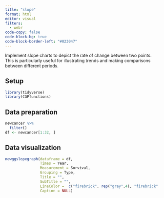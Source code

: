 ```yaml
---
title: "slope"
format: html
editor: visual
filters:
  - webr
code-copy: false
code-block-bg: true
code-block-border-left: "#023047"
---
```


Implement slope charts to depict the rate of change between two points. This is particularly useful for illustrating trends and making comparisons between different periods.

## Setup

```r
library(tidyverse) 
library(CGPfunctions)
```

## Data preparation

```r
newcancer %>%
  filter()
df <- newcancer[1:32, ]

```

## Data visualization

```r
newggslopegraph(dataframe = df,
                Times = Year,
                Measurement = Survival,
                Grouping = Type,
                Title = "",
                SubTitle = "",
                LineColor =  c("firebrick", rep("gray",4), "firebrick", rep("gray",2)),
                Caption = NULL)
```
